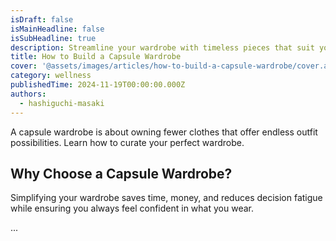 ```yaml
---
isDraft: false
isMainHeadline: false
isSubHeadline: true
description: Streamline your wardrobe with timeless pieces that suit your style.
title: How to Build a Capsule Wardrobe
cover: '@assets/images/articles/how-to-build-a-capsule-wardrobe/cover.avif'
category: wellness
publishedTime: 2024-11-19T00:00:00.000Z
authors:
  - hashiguchi-masaki
---
```

A capsule wardrobe is about owning fewer clothes that offer endless outfit possibilities. Learn how to curate your perfect wardrobe.

## Why Choose a Capsule Wardrobe?

Simplifying your wardrobe saves time, money, and reduces decision fatigue while ensuring you always feel confident in what you wear.

...
